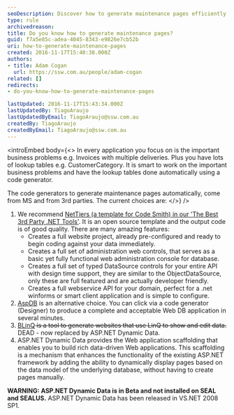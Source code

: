 ```yaml
---
seoDescription: Discover how to generate maintenance pages efficiently using top .NET code generators like NetTiers, AspDB, BLinQ, and ASP.NET Dynamic Data.
type: rule
archivedreason:
title: Do you know how to generate maintenance pages?
guid: f7a5e85c-adea-4045-8343-e9826e7cb52b
uri: how-to-generate-maintenance-pages
created: 2016-11-17T15:40:38.000Z
authors:
- title: Adam Cogan
  url: https://ssw.com.au/people/adam-cogan
related: []
redirects:
- do-you-know-how-to-generate-maintenance-pages

lastUpdated: 2016-11-17T15:43:34.000Z
lastUpdatedBy: TiagoAraujo
lastUpdatedByEmail: TiagoAraujo@ssw.com.au
createdBy: TiagoAraujo
createdByEmail: TiagoAraujo@ssw.com.au
---
```


<introEmbed
  body={<>
In every application you focus on is the important business problems e.g. Invoices with multiple deliveries. Plus you have lots of lookup tables e.g. CustomerCategory. It is smart to work on the important business problems and have the lookup tables done automatically using a code generator.

The code generators to generate maintenance pages automatically, come from MS and from 3rd parties. The current choices are:
  </>}
/>
1. We recommend [NetTiers (a template for Code Smith) in our 'The Best 3rd Party .NET Tools'](https&#58;//www.ssw.com.au/ssw/Standards/DeveloperGeneral/netTools.aspx#NetTiers). It is an open source template and the output code is of good quality. There are many amazing features:
    * Creates a full website project, already pre-configured and ready to begin coding against your data immediately.
    * Creates a full set of administration web controls, that serves as a basic yet fully functional web administration console for database.
    * Creates a full set of typed DataSource controls for your entire API with design time support, they are similar to the ObjectDataSource, only these are full featured and are actually developer friendly.
    * Creates a full webservice API for your domain, perfect for a .net winforms or smart client application and is simple to configure.
2. [AspDB](https&#58;//www.ssw.com.au/ssw/Standards/DeveloperGeneral/netTools.aspx#AspDB) is an alternative choice. You can click via a code generator (Designer) to produce a complete and acceptable Web DB application in several minutes.
3. [BLinQ](https&#58;//www.ssw.com.au/ssw/Standards/DeveloperGeneral/netTools.aspx#BLinQ)<strike>&#160;is a tool to generate websites that use LinQ to show and edit data.
</strike>DEAD - now replaced by ASP.NET Dynamic Data.
4. ASP.NET Dynamic Data provides the Web application scaffolding that enables you to build rich data-driven Web applications. This scaffolding is a mechanism that enhances the functionality of the existing ASP.NET framework by adding the ability to dynamically display pages based on the data model of the underlying database, without having to create pages manually.

 **WARNING: ASP.NET Dynamic Data is in Beta and not installed on SEAL and SEALUS.**
ASP.NET Dynamic Data has been released in VS.NET 2008 SP1.
